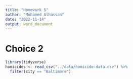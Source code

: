 ```yaml
---
title: "Homework 5"
author: "Mohamed Alhassan"
date: "2022-11-14"
output: word_document
---
```

# Choice 2

```r
library(tidyverse)
homicides <- read_csv("../data/homicide-data.csv") %>% 
  filter(city == "Baltimore")

```

